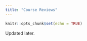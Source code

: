 ```yaml
---
title: "Course Reviews"
---
```


```r
knitr::opts_chunk$set(echo = TRUE)
```

Updated later.
